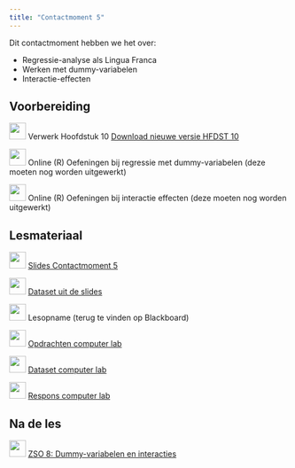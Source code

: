 ```yaml
---
title: "Contactmoment 5"
---
```


Dit contactmoment hebben we het over:

-   Regressie-analyse als Lingua Franca
-   Werken met dummy-variabelen
-   Interactie-effecten

## Voorbereiding

![](/images/icons/book.png){width="30"} Verwerk Hoofdstuk 10 [Download nieuwe versie HFDST 10](/OLP/OLP%20Statistiek2%20-%20Hoofdstuk%2010%20-%20nieuw.pdf)

![](/images/icons/singletutorial.png){width="30"} Online (R) Oefeningen bij regressie met dummy-variabelen (deze moeten nog worden uitgewerkt)

![](/images/icons/singletutorial.png){width="30"} Online (R) Oefeningen bij interactie effecten (deze moeten nog worden uitgewerkt)

## Lesmateriaal

![](/images/icons/zz_slides.png){width="30"} [Slides Contactmoment 5](/PPT_STATB/Sta%20B_2025_C5_dummy_interactie.pptx)

![](/images/icons/data.png){width="30"} [Dataset uit de slides](/Contactmomenten/dataHO.RData)

![](/images/icons/zz_video_camera.png){width="30"} Lesopname (terug te vinden op Blackboard)

![](/images/icons/guided-practice.png){width="30"} [Opdrachten computer lab](/Contactmomenten/C5/Opdrachten_C5.qmd)

![](/images/icons/data.png){width="30"} [Dataset computer lab](/Contactmomenten/Techniek.RData)

![](/images/icons/worked-example.png){width="30"} [Respons computer lab](/Contactmomenten/C5/Respons_C5.qmd)

## Na de les

![](/images/icons/singlelab.png){width="30"} [ZSO 8: Dummy-variabelen en interacties](/ZSO/ZSO8.qmd)
